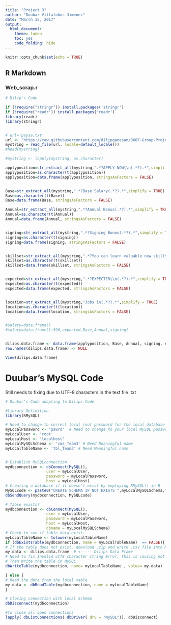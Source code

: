 ---
title: "Project 3"
author: "Duubar Villalobos Jimenez"
date: "March 15, 2017"
output:
  html_document:
    theme: lumen
    toc: yes
    code_folding: hide
---

```{r setup, include=FALSE}
knitr::opts_chunk$set(echo = TRUE)
```

## R Markdown

### Web_scrap.r


```{r}
# Dilip's Code

if (!require("stringr")) install.packages('stringr')
if (!require("readr")) install.packages('readr')
library(readr)
library(stringr)


# url='paysa.txt'
url <- "https://raw.githubusercontent.com/dilipganesan/D607-Group-Project/patch-1/scripts/paysa.txt"
mystring = read_file(url, locale=default_locale())
#head(mystring)

#mystring <- lapply(mystring, as.character)

applyposition=str_extract_all(mystring,".*?APPLY NOW\\n(.*?).*",simplify = TRUE)
applyposition=as.character(t(applyposition))
applyposition=data.frame(applyposition, stringsAsFactors = FALSE)


Base=str_extract_all(mystring,".*?Base Salary(.*?).*",simplify = TRUE)
Base=as.character(t(Base))
Base=data.frame(Base, stringsAsFactors = FALSE)

Annual=str_extract_all(mystring,".*?Annual Bonus(.*?).*",simplify = TRUE)
Annual=as.character(t(Annual))
Annual=data.frame(Annual, stringsAsFactors = FALSE)


signing=str_extract_all(mystring,".*?Signing Bonus(.*?).*",simplify = TRUE)
signing=as.character(t(signing))
signing=data.frame(signing, stringsAsFactors = FALSE)


skillset=str_extract_all(mystring,".*?You can learn valuable new skills like:(.*?).*",simplify = TRUE)
skillset=as.character(t(skillset))
skillset=data.frame(skillset, stringsAsFactors = FALSE)


expected=str_extract_all(mystring,".*?EXPECTED\\n(.*?).*",simplify = TRUE)
expected=as.character(t(expected))
expected=data.frame(expected, stringsAsFactors = FALSE)


location=str_extract_all(mystring,"Jobs in(.*?).*",simplify = TRUE)
location=as.character(t(location))
location=data.frame(location, stringsAsFactors = FALSE)


#salary=data.frame()
#salary=data.frame(1:390,expected,Base,Annual,signing)


dilips.data.frame <- data.frame(applyposition, Base, Annual, signing, expected, skillset, location)
row.names(dilips.data.frame) <- NULL

View(dilips.data.frame)
```

# Duubar's MySQL Code

Still needs to fixing due to UTF-8 characters in the text file .txt

```{r}
# Duubar's Code adapting to Dilips Code

#Library Definition
library(RMySQL)

# Need to change to correct local root password for the local database
myLocalPassword <- 'pswrd'  # Need to change to your local MySQL password
myLocalUser <- 'root'
myLocalHost <- 'localhost'
myLocalMySQLSchema <- 'cms_Team3' # Need Meaningful name
myLocalTableName <- 'tbl_Team3' # Need Meaningful name


# Establish MySQLconnection
mydbconnection <- dbConnect(MySQL(), 
                  user = myLocalUser,
                  password = myLocalPassword,
                  host = myLocalHost)
# Creating a database if it doesn't exist by employing RMySQL() in R
MySQLcode <- paste0("CREATE SCHEMA IF NOT EXISTS ",myLocalMySQLSchema,";",sep="")
dbSendQuery(mydbconnection, MySQLcode)

# Table exists?
mydbconnection <- dbConnect(MySQL(), 
                  user = myLocalUser,
                  password = myLocalPassword,
                  host = myLocalHost,
                  dbname = myLocalMySQLSchema)
# Check to see if table data exist.
myLocalTableName <- tolower(myLocalTableName)
if (dbExistsTable(mydbconnection, name = myLocalTableName)  == FALSE){
# If the table does not exist, download .zip and write .csv file into MySQL
my.data <- dilips.data.frame  # <----- Dilips Data Frame
# Need to fix Invalid utf8 character string Error; this is causing not to load data into MySQL
# Then Write the table in MySQL
dbWriteTable(mydbconnection, name= myLocalTableName , value= my.data)

} else {
# Read the data from the local table
my.data <- dbReadTable(mydbconnection, name = myLocalTableName)
}

# Closing connection with local Schema
dbDisconnect(mydbconnection)

#To close all open connections
lapply( dbListConnections( dbDriver( drv = "MySQL")), dbDisconnect)
```


